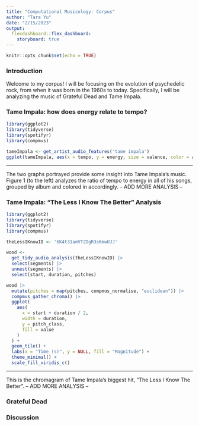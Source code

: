 ```yaml
---
title: "Computational Musicology: Corpus"
author: "Tara Yu"
date: "2/15/2023"
output: 
  flexdashboard::flex_dashboard:
    storyboard: true
---
```


```r
knitr::opts_chunk$set(echo = TRUE)
```

### Introduction

Welcome to my corpus! I will be focusing on the evolution of psychedelic rock, from when it was born in the 1960s to today. Specifically, I will be analyzing the music of Grateful Dead and Tame Impala. 

### Tame Impala: how does energy relate to tempo?

```r
library(ggplot2)
library(tidyverse)
library(spotifyr)
library(compmus)

tameImpala <- get_artist_audio_features('tame impala')
ggplot(tameImpala, aes(x = tempo, y = energy, size = valence, color = album_name)) + geom_point() + ggtitle("Tame Impala Analysis")

```

***

The two graphs portrayed provide some insight into Tame Impala's music. Figure 1 (to the left) analyzes the ratio of tempo to energy in all of his songs, grouped by album and colored in accordingly. 
-- ADD MORE ANALYSIS -- 

### Tame Impala: "The Less I Know The Better" Analysis

``` r
library(ggplot2)
library(tidyverse)
library(spotifyr)
library(compmus)

theLessIKnowID <- '6K4t31amVTZDgR3sKmwUJJ'

wood <-
  get_tidy_audio_analysis(theLessIKnowID) |>
  select(segments) |>
  unnest(segments) |>
  select(start, duration, pitches)

wood |>
  mutate(pitches = map(pitches, compmus_normalise, "euclidean")) |>
  compmus_gather_chroma() |> 
  ggplot(
    aes(
      x = start + duration / 2,
      width = duration,
      y = pitch_class,
      fill = value
    )
  ) +
  geom_tile() +
  labs(x = "Time (s)", y = NULL, fill = "Magnitude") +
  theme_minimal() +
  scale_fill_viridis_c()
```

***

This is the chromagram of Tame Impala's biggest hit, "The Less I Know The Better". 
-- ADD MORE ANALYSIS -- 

### Grateful Dead


### Discussion

